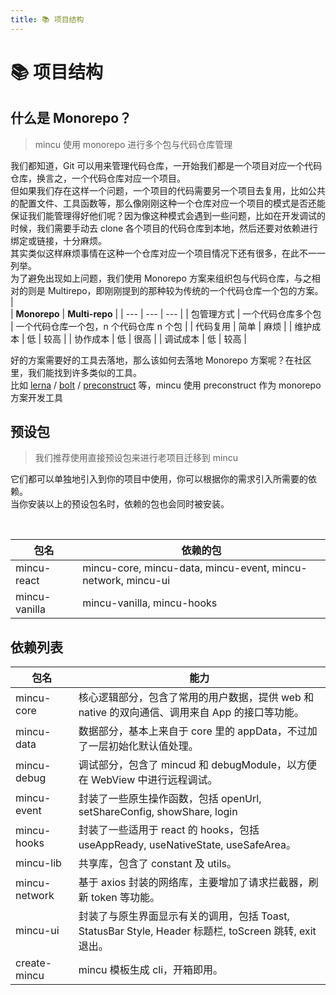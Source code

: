 ```yaml
---
title: 📚 项目结构
---
```


# 📚 项目结构

## 什么是 Monorepo？

> mincu 使用 monorepo 进行多个包与代码仓库管理

我们都知道，Git 可以用来管理代码仓库，一开始我们都是一个项目对应一个代码仓库，换言之，一个代码仓库对应一个项目。<br />但如果我们存在这样一个问题，一个项目的代码需要另一个项目去复用，比如公共的配置文件、工具函数等，那么像刚刚这种一个仓库对应一个项目的模式是否还能保证我们能管理得好他们呢？因为像这种模式会遇到一些问题，比如在开发调试的时候，我们需要手动去 clone 各个项目的代码仓库到本地，然后还要对依赖进行绑定或链接，十分麻烦。<br />其实类似这样麻烦事情在这种一个仓库对应一个项目情况下还有很多，在此不一一列举。<br />为了避免出现如上问题，我们使用 Monorepo 方案来组织包与代码仓库，与之相对的则是 Multirepo，即刚刚提到的那种较为传统的一个代码仓库一个包的方案。
<br />
| <br /> | **Monorepo** | **Multi-repo** |
| --- | --- | --- |
| 包管理方式 | 一个代码仓库多个包 | 一个代码仓库一个包，n 个代码仓库 n 个包 |
| 代码复用 | 简单 | 麻烦 |
| 维护成本 | 低 | 较高 |
| 协作成本 | 低 | 很高 |
| 调试成本 | 低 | 较高 |

好的方案需要好的工具去落地，那么该如何去落地 Monorepo 方案呢？在社区里，我们能找到许多类似的工具。<br />比如 [lerna](https://github.com/lerna/lerna) / [bolt](https://github.com/boltpkg/bolt) / [preconstruct](https://github.com/preconstruct/preconstruct) 等，mincu 使用 preconstruct 作为 monorepo 方案开发工具

## 预设包

> 我们推荐使用直接预设包来进行老项目迁移到 mincu

它们都可以单独地引入到你的项目中使用，你可以根据你的需求引入所需要的依赖。<br />当你安装以上的预设包名时，依赖的包也会同时被安装。

<br />

| **包名** | **依赖的包** |
| --- | --- |
| mincu-react | mincu-core, mincu-data, mincu-event, mincu-network, mincu-ui |
| mincu-vanilla | mincu-vanilla, mincu-hooks |


## 依赖列表

| **包名** | **能力** |
| --- | --- |
| mincu-core | 核心逻辑部分，包含了常用的用户数据，提供 web 和 native 的双向通信、调用来自 App 的接口等功能。 |
| mincu-data | 数据部分，基本上来自于 core 里的 appData，不过加了一层初始化默认值处理。 |
| mincu-debug | 调试部分，包含了 mincud 和 debugModule，以方便在 WebView 中进行远程调试。 |
| mincu-event | 封装了一些原生操作函数，包括 openUrl, setShareConfig, showShare, login |
| mincu-hooks | 封装了一些适用于 react 的 hooks，包括 useAppReady, useNativeState, useSafeArea。 |
| mincu-lib | 共享库，包含了 constant 及 utils。 |
| mincu-network | 基于 axios 封装的网络库，主要增加了请求拦截器，刷新 token 等功能。 |
| mincu-ui | 封装了与原生界面显示有关的调用，包括 Toast, StatusBar Style, Header 标题栏, toScreen 跳转, exit 退出。 |
| create-mincu | mincu 模板生成 cli，开箱即用。 |
